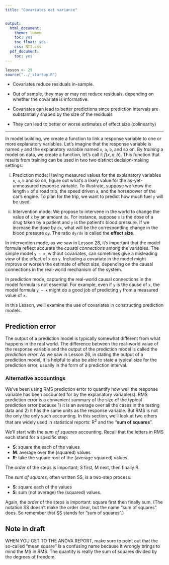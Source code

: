 ```yaml
---
title: "Covariates eat variance"


output:
  html_document:
    theme: lumen
    toc: yes
    toc_float: yes
    css: NTI.css
  pdf_document:
    toc: yes
---
```


```r
lesson <- 29
source("../_startup.R")
```

::: {.callout-warning}

- Covariates reduce residuals in-sample.

- Out of sample, they may or may not reduce residuals, depending on whether the covariate is informative.

- Covariates can lead to better predictions since prediction intervals are substantially shaped by the size of the residuals

- They can lead to better or worse estimates of effect size (colinearity)
:::



---------


In model building, we create a function to link a response variable to one or more explanatory variables. Let's imagine that the response variable is named `y` and the explanatory variable named `x`, `a`, `b`, and so on. By *training* a model on data, we create a function, let's call it $f(x, a, b)$. This function that results from training can be used in two two distinct decision-making settings: 

i. Prediction mode: Having measured values for the explanatory variables `x`, `a`, `b` and so on, figure out what's a likely value for the as-yet-unmeasured response variable. To illustrate, suppose we know the length `x` of a road trip, the speed driven `a`, and the horsepower of the car's engine. To plan for the trip, we want to predict how much fuel `y` will be used.

ii. Intervention mode: We propose to intervene in the world to change the value of `x` by an amount `dx`. For instance, suppose `x` is the dose of a drug taken by a patient and `y` is the patient's blood pressure. If we increase the dose by `dx`, what will be the corresponding change in the blood pressure `dy`. The ratio `dy/dx` is called the **effect size**.

In intervention mode, as we saw in Lesson 28, it's important that the model formula reflect accurate the *causal connections* among the variables. The simple model `y ~ x`, without covariates, can sometimes give a misleading view of the effect of `x` on `y`. Including a covariate in the model might improve or worsen the estimate of effect size, depending on the causal connections in the real-world mechanism of the system. 

In prediction mode, capturing the real-world causal connections in the model formula is not essential. For example, even if `y` is the cause of `x`, the model formula `y ~ x` might do a good job of predicting `y` from a measured value of `x`.

In this Lesson, we'll examine the use of covariates in constructing prediction models.

## Prediction error

The output of a prediction model is typically somewhat different from what happens in the real world. The difference between the real-world value of the response variable and the output of the prediction model is called the *prediction error*. As we saw in Lesson 26, in stating the output of a prediction model, it is helpful to also be able to state a typical size for the prediction error, usually in the form of a prediction interval. 




### Alternative accountings

We've been using RMS prediction error to quantify how well the response variable has been accounted for by the explanatory variable(s). RMS prediction error is a convenient summary of the size of the typical prediction error because 1) it is an average over all the cases in the testing data and 2) it has the same units as the response variable. But RMS is not the only the only such accounting. In this section, we'll look at two others that are widely used in statistical reports: R^2^ and the "**sum of squares**".

We'll start with the *sum of squares* accounting. Recall that the letters in RMS each stand for a specific step:

- **S**: square the each of the values
- **M**: average over the (squared) values
- **R**: take the square root of the (average squared) values.

The *order* of the steps is important; S first, M next, then finally R. 

The *sum of squares*, often written SS, is a two-step process.

- **S**: square each of the values
- **S**: sum (not average) the (squared) values.

Again, the *order* of the steps is important: square first then finally sum. (The notation SS doesn't make the order clear, but the name "sum of squares" does. So remember that SS stands for "sum of squares".)

::: {.callout-warning}
## Note in draft

WHEN YOU GET TO THE ANOVA REPORT, make sure to point out that the so-called "mean square" is a confusing name because it wrongly brings to mind the MS in RMS.  The quantity is really the sum of squares divided by the degrees of freedom.
:::



